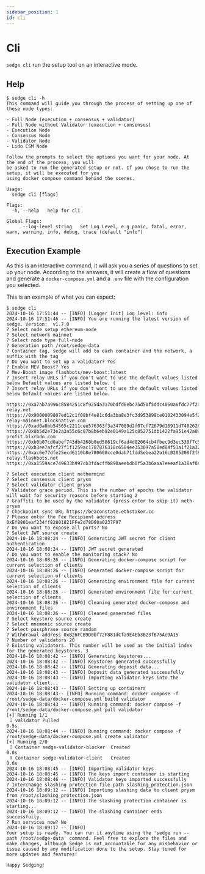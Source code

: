 ```yaml
---
sidebar_position: 1
id: cli
---
```


# Cli

`sedge cli` run the setup tool on an interactive mode.

## Help

```
$ sedge cli -h
This command will guide you through the process of setting up one of these node types:

- Full Node (execution + consensus + validator)
- Full Node without Validator (execution + consensus)
- Execution Node
- Consensus Node
- Validator Node
- Lido CSM Node

Follow the prompts to select the options you want for your node. At the end of the process, you will
be asked to run the generated setup or not. If you chose to run the setup, it will be executed for you
using docker compose command behind the scenes.

Usage:
  sedge cli [flags]

Flags:
  -h, --help   help for cli

Global Flags:
      --log-level string   Set Log Level, e.g panic, fatal, error, warn, warning, info, debug, trace (default "info")
```

## Execution Example

As this is an interactive command, it will ask you a series of questions to set up your node. According to the answers, it will create a flow of questions and generate a `docker-compose.yml` and a `.env` file with the configuration you selected.


This is an example of what you can expect:
```
$ sedge cli
2024-10-16 17:51:44 -- [INFO] [Logger Init] Log level: info
2024-10-16 17:51:46 -- [INFO] You are running the latest version of sedge. Version:  v1.7.0
? Select node setup ethereum-node
? Select network mainnet
? Select node type full-node
? Generation path /root/sedge-data
? Container tag, sedge will add to each container and the network, a suffix with the tag
? Do you want to set up a validator? Yes
? Enable MEV Boost? Yes
? Mev-Boost image flashbots/mev-boost:latest
? Insert relay URLs if you don't want to use the default values listed below Default values are listed below. (
? Insert relay URLs if you don't want to use the default values listed below Default values are listed below. 

https://0xa7ab7a996c8584251c8f925da3170bdfd6ebc75d50f5ddc4050a6fdc77f2a3b5fce2cc750d0865e05d7228af97d69561@agnostic-relay.net
https://0x9000009807ed12c1f08bf4e81c6da3ba8e3fc3d953898ce0102433094e5f22f21102ec057841fcb81978ed1ea0fa8246@builder-relay-mainnet.blocknative.com       
https://0xad0a8bb54565c2211cee576363f3a347089d2f07cf72679d16911d740262694cadb62d7fd7483f27afd714ca0f1b9118@bloxroute.ethical.blxrbdn.com
https://0x8b5d2e73e2a3a55c6c87b8b6eb92e0149a125c852751db1422fa951e42a09b82c142c3ea98d0d9930b056a3bc9896b8f@bloxroute.max-profit.blxrbdn.com
https://0xb0b07cd0abef743db4260b0ed50619cf6ad4d82064cb4fbec9d3ec530f7c5e6793d9f286c4e082c0244ffb9f2658fe88@bloxroute.regulated.blxrbdn.com
https://0xb3ee7afcf27f1f1259ac1787876318c6584ee353097a50ed84f51a1f21a323b3736f271a895c7ce918c038e4265918be@relay.edennetwork.io
https://0xac6e77dfe25ecd6110b8e780608cce0dab71fdd5ebea22a16c0205200f2f8e2e3ad3b71d3499c54ad14d6c21b41a37ae@boost-relay.flashbots.net
https://0xa1559ace749633b997cb3fdacffb890aeebdb0f5a3b6aaa7eeeaf1a38af0a8fe88b9e4b1f61f236d2e64d95733327a62@relay.ultrasound.money

? Select execution client nethermind
? Select consensus client prysm
? Select validator client prysm
? Validator grace period. This is the number of epochs the validator will wait for security reasons before starting 2
? Graffiti to be used by the validator (press enter to skip it) neth-prysm
? Checkpoint sync URL https://beaconstate.ethstaker.cc
? Please enter the Fee Recipient address 0xEf8801eaf234ff82801821FFe2d78D60a0237F97
? Do you want to expose all ports? No
? Select JWT source create
2024-10-16 18:08:24 -- [INFO] Generating JWT secret for client authentication
2024-10-16 18:08:24 -- [INFO] JWT secret generated
? Do you want to enable the monitoring stack? No
2024-10-16 18:08:26 -- [INFO] Generating docker-compose script for current selection of clients
2024-10-16 18:08:26 -- [INFO] Generated docker-compose script for current selection of clients
2024-10-16 18:08:26 -- [INFO] Generating environment file for current selection of clients
2024-10-16 18:08:26 -- [INFO] Generated environment file for current selection of clients
2024-10-16 18:08:26 -- [INFO] Cleaning generated docker-compose and environment files
2024-10-16 18:08:26 -- [INFO] Cleaned generated files
? Select keystore source create
? Select mnemonic source create
? Select passphrase source random
? Withdrawal address 0xB26FCB9D0bf72F881dCfa9E4Eb3B23fB75Ae9A15
? Number of validators 20
? Existing validators. This number will be used as the initial index for the generated keystores. 3
2024-10-16 18:08:42 -- [INFO] Generating keystores...
2024-10-16 18:08:42 -- [INFO] Keystores generated successfully
2024-10-16 18:08:42 -- [INFO] Generating deposit data...
2024-10-16 18:08:43 -- [INFO] Deposit data generated successfully
2024-10-16 18:08:43 -- [INFO] Importing validator keys into the validator client...
2024-10-16 18:08:43 -- [INFO] Setting up containers
2024-10-16 18:08:43-- [INFO] Running command: docker compose -f /root/sedge-data/docker-compose.yml build validator
2024-10-16 18:08:43 -- [INFO] Running command: docker compose -f /root/sedge-data/docker-compose.yml pull validator
[+] Running 1/1
 ⠿ validator Pulled                                                                                                                                                                                                                                                                                                                                                                                                                    0.5s
2024-10-16 18:08:44 -- [INFO] Running command: docker compose -f /root/sedge-data/docker-compose.yml create validator
[+] Running 2/0
 ⠿ Container sedge-validator-blocker  Created                                                                                                                                                                                                                                                                                                                                                                                          0.0s
 ⠿ Container sedge-validator-client   Created                                                                                                                                                                                                                                                                                                                                                                                          0.0s
2024-10-16 18:08:45 -- [INFO] Importing validator keys
2024-10-16 18:08:45 -- [INFO] The keys import container is starting
2024-10-16 18:08:46 -- [INFO] Validator keys imported successfully
? Interchange slashing protection file path slashing_protection.json
2024-10-16 18:09:12 -- [INFO] Importing slashing data to client prysm from /root/slashing_protection.json
2024-10-16 18:09:12 -- [INFO] The slashing protection container is starting...
2024-10-16 18:09:12 -- [INFO] The slashing container ends successfully.
? Run services now? No
2024-10-16 18:09:17 -- [INFO]
Your setup is ready. You can run it anytime using the 'sedge run --path /root/sedge-data' command. Feel free to explore the files and make changes, although Sedge is not accountable for any misbehavior or issue caused by any modification done to the setup. Stay tuned for more updates and features!

Happy Sedging!
```